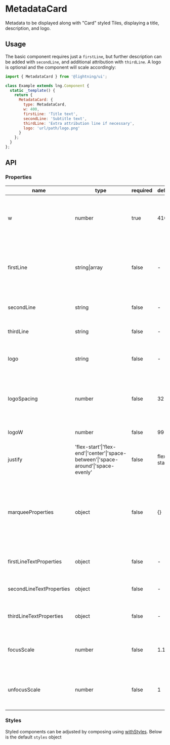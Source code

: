 
# MetadataCard

Metadata to be displayed along with "Card" styled Tiles, displaying a title, description, and logo.

## Usage

The basic component requires just a `firstLine`, but further description can be added with `secondLine`, and additional attribution with `thirdLine`. A logo is optional and the component will scale accordingly:

```js
import { MetadataCard } from '@lightning/ui';

class Example extends lng.Component {
  static _template() {
    return {
      MetadataCard: {
        type: MetadataCard,
        w: 400,
        firstLine: 'Title text',
        secondLine: 'Subtitle text',
        thirdLine: 'Extra attribution line if necessary',
        logo: 'url/path/logo.png'
      }
    };
  }
};
```

<Canvas>
  <Story id="metadatacard--basic" />
</Canvas>

## API

### Properties

name|type|required|default|description
--|--|--|--|--
w|number|true|410|width of the entire component, and necessary to compute the focus width
firstLine|string\|array|false|-|used as the "content" in an [InlineContent](?path=/docs/inlinecontent--basic) component and generates the title line
secondLine|string|false|-|sets the text for the second line of text
thirdLine|string|false|-|sets the text for the third line of text
logo|string|false|-|sets the source path of the logo (can be any image type)
logoSpacing|number|false|32|the amount of white space that should exist between the text and the logo
logoW|number|false|99|the width of the logo image
justify|'flex-start'\|'flex-end'\|'center'\|'space-between'\|'space-around'\|'space-evenly'|false|flex-start|alignment of first line flexbox content
marqueeProperties|object|false|{}|properties to update the first line marquee scrolling (see [MarqueeText](?path=/docs/marqueetext--basic) component for all available properties)
firstLineTextProperties|object|false|-|font properties to apply to the first line
secondLineTextProperties|object|false|-|font properties to apply to the second line
thirdLineTextProperties|object|false|-|font properties to apply to the third line
focusScale|number|false|1.12|adds a custom scale of the component's width on focus
unfocusScale|number|false|1|adds a custom scale of the component's width on unfocus

### Styles

Styled components can be adjusted by composing using [withStyles](?path=/docs/mixins-withstyles--basic). Below is the default `styles` object

<Theme theme={MetadataCard.styles} />